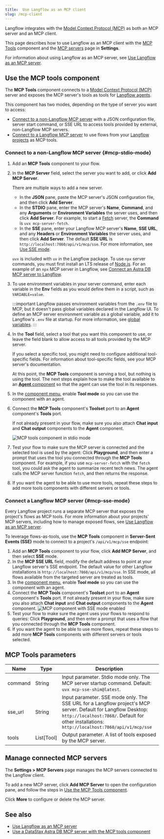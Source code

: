 ```yaml
---
title:  Use Langflow as an MCP client
slug: /mcp-client
---
```



Langflow integrates with the [Model Context Protocol (MCP)](https://modelcontextprotocol.io/introduction) as both an MCP server and an MCP client.

This page describes how to use Langflow as an MCP client with the [MCP Tools](#use-the-mcp-tools-component) component and the [MCP servers](#manage-connected-mcp-servers) page in **Settings**.

For information about using Langflow as an MCP server, see [Use Langflow as an MCP server](/mcp-server).

## Use the MCP tools component

The **MCP Tools** component connects to a [Model Context Protocol (MCP)](https://modelcontextprotocol.io/introduction) server and exposes the MCP server's tools as tools for [Langflow agents](/agents).

This component has two modes, depending on the type of server you want to access:

* [Connect to a non-Langflow MCP server](#mcp-stdio-mode) with a JSON configuration file, server start command, or SSE URL to access tools provided by external, non-Langflow MCP servers.
* [Connect to a Langflow MCP server](#mcp-sse-mode) to use flows from your [Langflow projects](/concepts-flows#projects) as MCP tools.

### Connect to a non-Langflow MCP server {#mcp-stdio-mode}

1. Add an **MCP Tools** component to your flow.

2. In the **MCP Server** field, select the server you want to add, or click <Icon name="Plus" aria-hidden="true"/> **Add MCP Server**.

    There are multiple ways to add a new server.

    * In the **JSON** pane, paste the MCP server's JSON configuration file, and then click **Add Server**.
    * In the **STDIO** pane, enter the MCP server's **Name**, **Command**, and any **Arguments** or **Environment Variables** the server uses, and then click **Add Server**.
    For example, to start a [Fetch](https://github.com/modelcontextprotocol/servers/tree/main/src/fetch) server, the **Command** is `uvx mcp-server-fetch`.
    * In the **SSE** pane, enter your Langflow MCP server's **Name**, **SSE URL**, and any **Headers** or **Environment Variables** the server uses, and then click **Add Server**.
    The default **SSE URL** is `http://localhost:7860/api/v1/mcp/sse`. For more information, see [Use SSE mode](#mcp-sse-mode).

    `uvx` is included with `uv` in the Langflow package.
    To use `npx` server commands, you must first install an LTS release of [Node.js](https://docs.npmjs.com/downloading-and-installing-node-js-and-npm).
    For an example of an `npx` MCP server in Langflow, see [Connect an Astra DB MCP server to Langflow](/mcp-component-astra).

3. To use environment variables in your server command, enter each variable in the **Env** fields as you would define them in a script, such as `VARIABLE=value`.

    :::important
    Langflow passes environment variables from the `.env` file to MCP, but it doesn't pass global variables declared in the Langflow UI.
    To define an MCP server environment variable as a global variable, add it to Langflow's `.env` file at startup.
    For more information, see [global variables](/configuration-global-variables).
    :::

4. In the **Tool** field, select a tool that you want this component to use, or leave the field blank to allow access to all tools provided by the MCP server.

    If you select a specific tool, you might need to configure additional tool-specific fields. For information about tool-specific fields, see your MCP server's documentation.

    At this point, the **MCP Tools** component is serving a tool, but nothing is using the tool. The next steps explain how to make the tool available to an [**Agent** component](/components-agents) so that the agent can use the tool in its responses.

5. In the [component menu](/concepts-components#component-menus), enable **Tool mode** so you can use the component with an agent.

6. Connect the **MCP Tools** component's **Toolset** port to an **Agent** component's **Tools** port.

    If not already present in your flow, make sure you also attach **Chat input** and **Chat output** components to the **Agent** component.

    ![MCP tools component in stdio mode](/img/component-mcp-stdio.png)

7.  Test your flow to make sure the MCP server is connected and the selected tool is used by the agent: Click **Playground**, and then enter a prompt that uses the tool you connected through the **MCP Tools** component.
For example, if you use `mcp-server-fetch` with the `fetch` tool, you could ask the agent to summarize recent tech news. The agent calls the MCP server function `fetch`, and then returns the response.

8. If you want the agent to be able to use more tools, repeat these steps to add more tools components with different servers or tools.

### Connect a Langflow MCP server {#mcp-sse-mode}

Every Langflow project runs a separate MCP server that exposes the project's flows as MCP tools.
For more information about your projects' MCP servers, including how to manage exposed flows, see [Use Langflow as an MCP server](/mcp-server).

To leverage flows-as-tools, use the **MCP Tools** component in **Server-Sent Events (SSE)** mode to connect to a project's `/api/v1/mcp/sse` endpoint:

1. Add an **MCP Tools** component to your flow, click <Icon name="Plus" aria-hidden="true"/> **Add MCP Server**, and then select **SSE** mode.
2. In the **MCP SSE URL** field, modify the default address to point at your Langflow server's SSE endpoint. The default value for other Langflow installations is `http://localhost:7860/api/v1/mcp/sse`.
In SSE mode, all flows available from the targeted server are treated as tools.
3. In the [component menu](/concepts-components#component-menus), enable **Tool mode** so you can use the component with an agent.
4. Connect the **MCP Tools** component's **Toolset** port to an **Agent** component's **Tools** port. If not already present in your flow, make sure you also attach **Chat input** and **Chat output** components to the **Agent** component.
![MCP component with SSE mode enabled](/img/component-mcp-sse-mode.png)
5. Test your flow to make sure the agent uses your flows to respond to queries: Click **Playground**, and then enter a prompt that uses a flow that you connected through the **MCP Tools** component.
6. If you want the agent to be able to use more flows, repeat these steps to add more **MCP Tools** components with different servers or tools selected.

## MCP Tools parameters

| Name | Type | Description |
|------|------|-------------|
| command | String | Input parameter. Stdio mode only. The MCP server startup command. Default: `uvx mcp-sse-shim@latest`. |
| sse_url | String | Input parameter. SSE mode only. The SSE URL for a Langflow project's MCP server. Default for Langflow Desktop: `http://localhost:7868/`. Default for other installations: `http://localhost:7860/api/v1/mcp/sse` |
| tools | List[Tool] | Output parameter. A list of tools exposed by the MCP server. |

## Manage connected MCP servers

The **Settings > MCP Servers** page manages the MCP servers connected to the Langflow client.

To add a new MCP server, click <Icon name="Plus" aria-hidden="true"/> **Add MCP Server** to open the configuration pane, and follow the steps in [Use the MCP Tools component](#use-the-mcp-tools-component).

Click <Icon name="Ellipsis" aria-hidden="true"/> **More** to configure or delete the MCP server.

## See also

- [Use Langflow as an MCP server](/mcp-server)
- [Use a DataStax Astra DB MCP server with the MCP tools component](/mcp-component-astra)